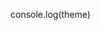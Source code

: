 <!-- Colors.stories.mdx -->

console.log(theme)

<Meta title="Design Tokens/Colors" />

<ColorPalette>
  <ColorItem
    v-for="color in theme.colors"
    title="theme.color.greyscale"
    subtitle="Some of the greys"
    colors={{ theme.colors }}
  />
  <ColorItem
    title="theme.color.greyscale"
    subtitle="Some of the greys"
    colors={{ White: '#FFFFFF', Alabaster: '#F8F8F8', Concrete: '#F3F3F3' }}
  />
  <ColorItem 
    title="theme.color.primary" 
    subtitle="Coral" 
    colors={{ WildWatermelon: '#FF4785' }} 
  />
  <ColorItem 
    title="theme.color.secondary" 
    subtitle="Ocean" 
    colors={{ DodgerBlue: '#1EA7FD' }} 
  />
  <ColorItem
    title="theme.color.positive"
    subtitle="Green"
    colors={{
      Apple: 'rgba(102,191,60,1)',
      Apple80: 'rgba(102,191,60,.8)',
      Apple60: 'rgba(102,191,60,.6)',
      Apple30: 'rgba(102,191,60,.3)',
    }}
  />
</ColorPalette>
